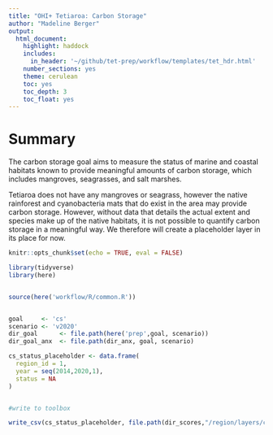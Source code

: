 ```yaml
---
title: "OHI+ Tetiaroa: Carbon Storage"
author: "Madeline Berger"
output: 
  html_document:
    highlight: haddock
    includes:
      in_header: '~/github/tet-prep/workflow/templates/tet_hdr.html' 
    number_sections: yes
    theme: cerulean
    toc: yes
    toc_depth: 3
    toc_float: yes
---
```

# Summary 

The carbon storage goal aims to measure the status of marine and coastal habitats known to provide meaningful amounts of carbon storage, which includes mangroves, seagrasses, and salt marshes.

Tetiaroa does not have any mangroves or seagrass, however the native rainforest and cyanobacteria mats that do exist in the area may provide carbon storage. However, without data that details the actual extent and species make up of the native habitats, it is not possible to quantify carbon storage in a meaningful way. We therefore will create a placeholder layer in its place for now. 


```r
knitr::opts_chunk$set(echo = TRUE, eval = FALSE)

library(tidyverse)
library(here)


source(here('workflow/R/common.R'))


goal     <- 'cs'
scenario <- 'v2020'
dir_goal      <- file.path(here('prep',goal, scenario))
dir_goal_anx  <- file.path(dir_anx, goal, scenario)

cs_status_placeholder <- data.frame(
  region_id = 1,
  year = seq(2014,2020,1),
  status = NA
)


#write to toolbox

write_csv(cs_status_placeholder, file.path(dir_scores,"/region/layers/cs_status_placeholder.csv"))

```

